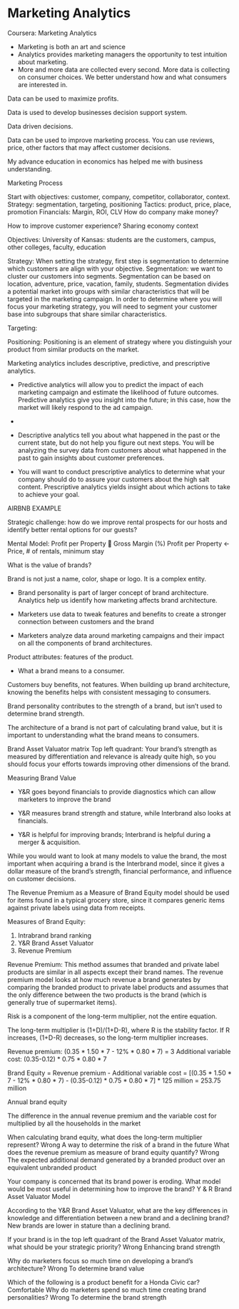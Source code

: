 # Marketing Analytics

Coursera: Marketing Analytics

-	Marketing is both an art and science
-	Analytics provides marketing managers the opportunity to test intuition about marketing.  
-	More and more data are collected every second. More data is collecting on consumer choices. We better understand how and what consumers are interested in.

Data can be used to maximize profits.

Data is used to develop businesses decision support system. 

Data driven decisions.

Data can be used to improve marketing process. You can use reviews, price, other factors that may affect customer decisions.

My advance education in economics has helped me with business understanding.

Marketing Process

Start with objectives: customer, company, competitor, collaborator, context. 
Strategy: segmentation, targeting, positioning
Tactics: product, price, place, promotion
Financials: Margin, ROI, CLV How do company make money?

How to improve customer experience?
Sharing economy context

Objectives: University of Kansas: students are the customers, campus, other colleges, faculty, education

Strategy: When setting the strategy, first step is segmentation to determine which customers are align with your objective.
Segmentation: we want to cluster our customers into segments. Segmentation can be based on location, adventure, price, vacation, family, students. Segmentation divides a potential market into groups with similar characteristics that will be targeted in the marketing campaign. 
In order to determine where you will focus your marketing strategy, you will need to segment your customer base into subgroups that share similar characteristics.


Targeting: 

Positioning: Positioning is an element of strategy where you distinguish your product from similar products on the market.


Marketing analytics includes descriptive, predictive, and prescriptive analytics.

-	Predictive analytics will allow you to predict the impact of each marketing campaign and estimate the likelihood of future outcomes. Predictive analytics give you insight into the future; in this case, how the market will likely respond to the ad campaign. 
-	

-	Descriptive analytics tell you about what happened in the past or the current state, but do not help you figure out next steps. You will be analyzing the survey data from customers about what happened in the past to gain insights about customer preferences. 

-	You will want to conduct prescriptive analytics to determine what your company should do to assure your customers about the high salt content. Prescriptive analytics yields insight about which actions to take to achieve your goal. 



AIRBNB EXAMPLE

Strategic challenge: how do we improve rental prospects for our hosts and identify better rental options for our guests?

Mental Model: 
Profit per Property  Gross Margin (%)
Profit per Property <- Price, # of rentals, minimum stay


What is the value of brands?


Brand is not just a name, color, shape or logo. It is a complex entity.

-	Brand personality is part of larger concept of brand architecture. Analytics help us identify how marketing affects brand architecture.

-	Marketers use data to tweak features and benefits to create a stronger connection between customers and the brand 


-	Marketers analyze data around marketing campaigns and their impact on all the components of brand architectures. 

Product attributes: features of the product.

-	What a brand means to a consumer. 

Customers buy benefits, not features. When building up brand architecture, knowing the benefits helps with consistent messaging to consumers.

Brand personality contributes to the strength of a brand, but isn't used to determine brand strength.

The architecture of a brand is not part of calculating brand value, but it is important to understanding what the brand means to consumers.

Brand Asset Valuator matrix
Top left quadrant: Your brand's strength as measured by differentiation and relevance is already quite high, so you should focus your efforts towards improving other dimensions of the brand. 


Measuring Brand Value

-	Y&R goes beyond financials to provide diagnostics which can allow marketers to improve the brand 

-	Y&R measures brand strength and stature, while Interbrand also looks at financials. 

-	Y&R is helpful for improving brands; Interbrand is helpful during a merger & acquisition. 

While you would want to look at many models to value the brand, the most important when acquiring a brand is the Interbrand model, since it gives a dollar measure of the brand's strength, financial performance, and influence on customer decisions.

The Revenue Premium as a Measure of Brand Equity model should be used for items found in a typical grocery store, since it compares generic items against private labels using data from receipts. 


Measures of Brand Equity:

1.	Intrabrand brand ranking
2.	Y&R Brand Asset Valuator
3.	Revenue Premium

Revenue Premium: This method assumes that branded and private label products are similar in all aspects except their brand names. The revenue premium model looks at how much revenue a brand generates by comparing the branded product to private label products and assumes that the only difference between the two products is the brand (which is generally true of supermarket items). 

Risk is a component of the long-term multiplier, not the entire equation. 

The long-term multiplier is (1+D)/(1+D-R), where R is the stability factor. If R increases, (1+D-R) decreases, so the long-term multiplier increases. 

Revenue premium: (0.35 * 1.50 * 7 - 12% * 0.80 * 7) = 3
Additional variable cost: (0.35-0.12) * 0.75 * 0.80 * 7

Brand Equity = Revenue premium - Additional variable cost = [(0.35 * 1.50 * 7 - 12% * 0.80 * 7) - (0.35-0.12) * 0.75 * 0.80 * 7] * 125 million = 253.75 million

Annual brand equity   

The difference in the annual revenue premium and the variable cost for multiplied by all the households in the market 

   



When calculating brand equity, what does the long-term multiplier represent? Wrong A way to determine the risk of a brand in the future 
What does the revenue premium as measure of brand equity quantify? 
Wrong The expected additional demand generated by a branded product over an equivalent unbranded product 


Your company is concerned that its brand power is eroding. What model would be most useful in determining how to improve the brand? Y & R Brand Asset Valuator Model 

According to the Y&R Brand Asset Valuator, what are the key differences in knowledge and differentiation between a new brand and a declining brand? New brands are lower in stature than a declining brand.

If your brand is in the top left quadrant of the Brand Asset Valuator matrix, what should be your strategic priority?
Wrong  Enhancing brand strength

Why do marketers focus so much time on developing a brand's architecture? 
Wrong To determine brand value 

Which of the following is a product benefit for a Honda Civic car? Comfortable
Why do marketers spend so much time creating brand personalities? 
Wrong To determine the brand strength 






